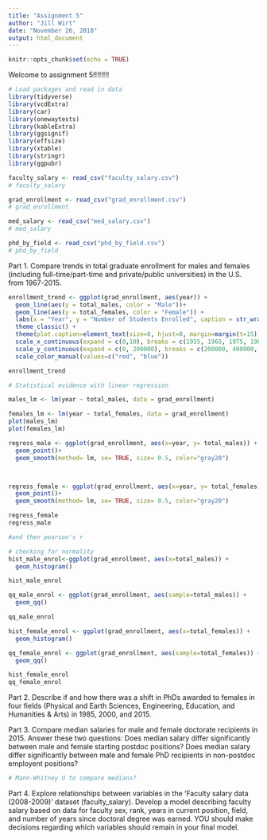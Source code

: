 ```yaml
---
title: "Assignment 5"
author: "Jill Wirt"
date: "November 26, 2018"
output: html_document
---
```


```r
knitr::opts_chunk$set(echo = TRUE)
```

Welcome to assignment 5!!!!!!!!

```r
# Load packages and read in data
library(tidyverse)
library(vcdExtra)
library(car)
library(onewaytests)
library(kableExtra)
library(ggsignif)
library(effsize)
library(xtable)
library(stringr)
library(ggpubr)

faculty_salary <- read_csv("faculty_salary.csv")
# faculty_salary

grad_enrollment <- read_csv("grad_enrollment.csv")
# grad_enrollment

med_salary <- read_csv("med_salary.csv")
# med_salary

phd_by_field <- read_csv("phd_by_field.csv")
# phd_by_field

```

Part 1. Compare trends in total graduate enrollment for males and females (including full-time/part-time and private/public universities) in the U.S. from 1967-2015.
```r

enrollment_trend <- ggplot(grad_enrollment, aes(year)) +
  geom_line(aes(y = total_males, color = "Male"))+
  geom_line(aes(y = total_females, color = "Female")) +
  labs(x = "Year", y = "Number of Students Enrolled", caption = str_wrap("Figure 1: Enrollment trends for males and females from 1967 to 2015.")) +
  theme_classic() +
  theme(plot.caption=element_text(size=8, hjust=0, margin=margin(t=15)), text = element_text(family="Times New Roman", size=11),  legend.title=element_blank()) +
  scale_x_continuous(expand = c(0,10), breaks = c(1955, 1965, 1975, 1985, 1995, 2005, 2015)) +
  scale_y_continuous(expand = c(0, 200000), breaks = c(200000, 400000, 600000, 800000, 1000000, 1200000, 1400000, 1600000, 1800000)) +
  scale_color_manual(values=c("red", "blue"))

enrollment_trend 

# Statistical evidence with linear regression

males_lm <- lm(year ~ total_males, data = grad_enrollment)

females_lm <- lm(year ~ total_females, data = grad_enrollment)
plot(males_lm)
plot(females_lm)

regress_male <- ggplot(grad_enrollment, aes(x=year, y= total_males)) +
  geom_point()+
  geom_smooth(method= lm, se= TRUE, size= 0.5, color="gray20")



regress_female <- ggplot(grad_enrollment, aes(x=year, y= total_females)) +
  geom_point()+
  geom_smooth(method= lm, se= TRUE, size= 0.5, color="gray20")

regress_female
regress_male

#and then pearson's r
```



```r
# checking for normality
hist_male_enrol<-ggplot(grad_enrollment, aes(x=total_males)) +
  geom_histogram()

hist_male_enrol

qq_male_enrol <- ggplot(grad_enrollment, aes(sample=total_males)) +
  geom_qq()

qq_male_enrol

hist_female_enrol <- ggplot(grad_enrollment, aes(x=total_females)) +
  geom_histogram()

qq_female_enrol <- ggplot(grad_enrollment, aes(sample=total_females)) +
  geom_qq()

hist_female_enrol
qq_female_enrol

```

Part 2. Describe if and how there was a shift in PhDs awarded to females in four fields (Physical and Earth Sciences, Engineering, Education, and Humanities & Arts) in 1985, 2000, and 2015. 



Part 3. Compare median salaries for male and female doctorate recipients in 2015. Answer these two questions: Does median salary differ significantly between male and female starting postdoc positions? Does median salary differ significantly between male and female PhD recipients in non-postdoc employent positions?
```r

# Mann-Whitney U to compare medians?


```


Part 4. Explore relationships between variables in the 'Faculty salary data (2008-2009)' dataset (faculty_salary). Develop a model describing faculty salary based on data for faculty sex, rank, years in current position, field, and number of years since doctoral degree was earned. YOU should make decisions regarding which variables should remain in your final model. 




